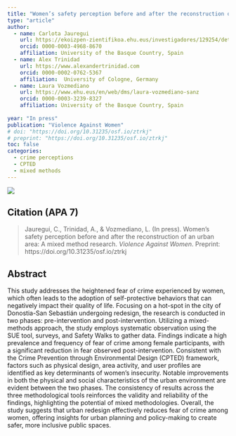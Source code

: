 ```yaml
---
title: "Women’s safety perception before and after the reconstruction of an urban area: A mixed method research"
type: "article"
author:  
  - name: Carlota Jauregui
    url: https://ekoizpen-zientifikoa.ehu.eus/investigadores/129254/detalle 
    orcid: 0000-0003-4968-8670
    affiliation: University of the Basque Country, Spain
  - name: Alex Trinidad
    url: https://www.alexandertrinidad.com 
    orcid: 0000-0002-0762-5367
    affiliation:  University of Cologne, Germany
  - name: Laura Vozmediano
    url: https://www.ehu.eus/en/web/dms/laura-vozmediano-sanz
    orcid: 0000-0003-3239-8327
    affiliation: University of the Basque Country, Spain
    
year: "In press"
publication: "Violence Against Women"
# doi: "https://doi.org/10.31235/osf.io/ztrkj"
# preprint: "https://doi.org/10.31235/osf.io/ztrkj"
toc: false
categories:
  - crime perceptions
  - CPTED
  - mixed methods 
---
```

[![](https://img.shields.io/badge/PDF-Preprint-darkgreen)](https://doi.org/10.31235/osf.io/ztrkj)

## Citation (APA 7)

> Jauregui, C., Trinidad, A., & Vozmediano, L. (In press). Women’s safety perception before and after the reconstruction of an urban area: A mixed method research. *Violence Against Women*. Preprint: https://doi.org/10.31235/osf.io/ztrkj


## Abstract
This study addresses the heightened fear of crime experienced by women, which often leads to the adoption of self-protective behaviors that can negatively impact their quality of life. Focusing on a hot-spot in the city of Donostia-San Sebastián undergoing redesign, the research is conducted in two phases: pre-intervention and post-intervention. Utilizing a mixed-methods approach, the study employs systematic observation using the SUE tool, surveys, and Safety Walks to gather data. Findings indicate a high prevalence and frequency of fear of crime among female participants, with a significant reduction in fear observed post-intervention. Consistent with the Crime Prevention through Environmental Design (CPTED) framework, factors such as physical design, area activity, and user profiles are identified as key determinants of women's insecurity. Notable improvements in both the physical and social characteristics of the urban environment are evident between the two phases. The consistency of results across the three methodological tools reinforces the validity and reliability of the findings, highlighting the potential of mixed methodologies. Overall, the study suggests that urban redesign effectively reduces fear of crime among women, offering insights for urban planning and policy-making to create safer, more inclusive public spaces.